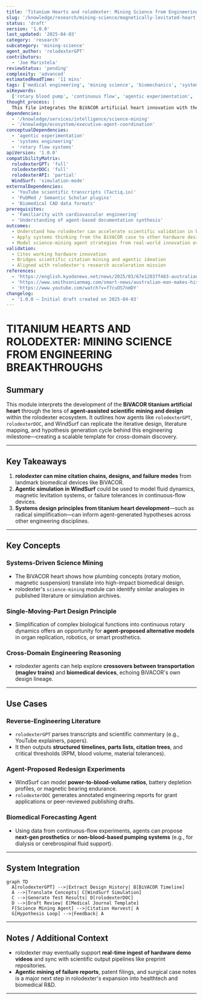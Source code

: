 ```yaml
---
title: 'Titanium Hearts and rolodexter: Mining Science from Engineering Breakthroughs'
slug: '/knowledge/research/mining-science/magnetically-levitated-heart'
status: 'draft'
version: '1.0.0'
last_updated: '2025-04-03'
category: 'research'
subcategory: 'mining-science'
agent_author: 'rolodexterGPT'
contributors:
  - 'Joe Maristela'
reviewStatus: 'pending'
complexity: 'advanced'
estimatedReadTime: '11 mins'
tags: ['medical engineering', 'mining science', 'biomechanics', 'systems design']
aiKeywords:
  ['rotary blood pump', 'continuous flow', 'agentic experimentation', 'biomedical systems']
thought_process: |
  This file integrates the BiVACOR artificial heart innovation with the rolodexter ecosystem's capability to mine scientific breakthroughs, simulate engineering pathways, and generate cross-disciplinary knowledge. It explores how rolodexter can support paradigm-shifting hardware development by automating citation chains, producing technical reports, and proposing novel materials or designs through synthetic hypothesis loops.
dependencies:
  - '/knowledge/services/intelligence/science-mining'
  - '/knowledge/ecosystem/executive-agent-coordination'
conceptualDependencies:
  - 'agentic experimentation'
  - 'systems engineering'
  - 'rotary flow systems'
apiVersion: '1.0.0'
compatibilityMatrix:
  rolodexterGPT: 'full'
  rolodexterDOC: 'full'
  rolodexterAPI: 'partial'
  WindSurf: 'simulation-mode'
externalDependencies:
  - 'YouTube scientific transcripts (Tactiq.io)'
  - 'PubMed / Semantic Scholar plugins'
  - 'Biomedical CAD data formats'
prerequisites:
  - 'Familiarity with cardiovascular engineering'
  - 'Understanding of agent-based documentation synthesis'
outcomes:
  - Understand how rolodexter can accelerate scientific validation in biomedical domains
  - Apply systems thinking from the BiVACOR case to other hardware designs
  - Model science-mining agent strategies from real-world innovation events
validation:
  - Cites working hardware innovation
  - Bridges scientific citation mining and agentic ideation
  - Aligned with rolodexter's research acceleration mission
references:
  - 'https://english.kyodonews.net/news/2025/03/67e12037f483-australian-with-titanium-heart-lives-105-days-before-donor-implant.html'
  - 'https://www.smithsonianmag.com/smart-news/australian-man-makes-history-by-living-with-a-titanium-heart-for-more-than-100-days-before-receiving-a-transplant-180986267/'
  - 'https://www.youtube.com/watch?v=f7cuOS7nmDY'
changelog:
  - '1.0.0 – Initial draft created on 2025-04-03'
---
```


# TITANIUM HEARTS AND ROLODEXTER: MINING SCIENCE FROM ENGINEERING BREAKTHROUGHS

## Summary

This module interprets the development of the **BiVACOR titanium artificial heart** through the lens of **agent-assisted scientific mining and design** within the rolodexter ecosystem. It outlines how agents like `rolodexterGPT`, `rolodexterDOC`, and WindSurf can replicate the iterative design, literature mapping, and hypothesis generation cycle behind this engineering milestone—creating a scalable template for cross-domain discovery.

---

## Key Takeaways

1. **rolodexter can mine citation chains, designs, and failure modes** from landmark biomedical devices like BiVACOR.
2. **Agentic simulation in WindSurf** could be used to model fluid dynamics, magnetic levitation systems, or failure tolerances in continuous-flow devices.
3. **Systems design principles from titanium heart development**—such as radical simplification—can inform agent-generated hypotheses across other engineering disciplines.

---

## Key Concepts

### Systems-Driven Science Mining

- The BiVACOR heart shows how plumbing concepts (rotary motion, magnetic suspension) translate into high-impact biomedical design.
- rolodexter's `science-mining` module can identify similar analogies in published literature or simulation archives.

### Single-Moving-Part Design Principle

- Simplification of complex biological functions into continuous rotary dynamics offers an opportunity for **agent-proposed alternative models** in organ replication, robotics, or smart prosthetics.

### Cross-Domain Engineering Reasoning

- rolodexter agents can help explore **crossovers between transportation (maglev trains)** and **biomedical devices**, echoing BiVACOR's own design lineage.

---

## Use Cases

### Reverse-Engineering Literature

- `rolodexterGPT` parses transcripts and scientific commentary (e.g., YouTube explainers, papers).
- It then outputs **structured timelines, parts lists, citation trees**, and critical thresholds (RPM, blood volume, material tolerances).

### Agent-Proposed Redesign Experiments

- WindSurf can model **power-to-blood-volume ratios**, battery depletion profiles, or magnetic bearing endurance.
- `rolodexterDOC` generates annotated engineering reports for grant applications or peer-reviewed publishing drafts.

### Biomedical Forecasting Agent

- Using data from continuous-flow experiments, agents can propose **next-gen prosthetics** or **non-blood-based pumping systems** (e.g., for dialysis or cerebrospinal fluid support).

---

## System Integration

```mermaid
graph TD
  A[rolodexterGPT] -->|Extract Design History| B[BiVACOR Timeline]
  A -->|Translate Concepts| C[WindSurf Simulation]
  C -->|Generate Test Results| D[rolodexterDOC]
  D -->|Draft Review| E[Medical Journal Template]
  F[Science Mining Agent] -->|Citation Harvest| A
  G[Hypothesis Loop] -->|Feedback| A
```

---

## Notes / Additional Context

- rolodexter may eventually support **real-time ingest of hardware demo videos** and sync with scientific output pipelines like preprint repositories.
- **Agentic mining of failure reports**, patent filings, and surgical case notes is a major next step in rolodexter's expansion into healthtech and biomedical R&D.

---
